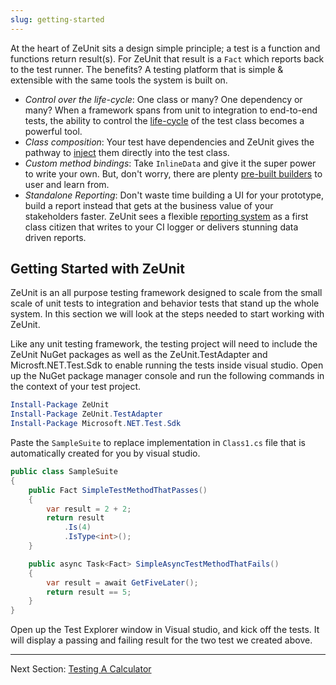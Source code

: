 ```yaml
---
slug: getting-started
---
```


At the heart of ZeUnit sits a design simple principle; a test is a function and functions return result(s). For ZeUnit that result is a `Fact` which reports back to the test runner.  The benefits?  A testing platform that is simple & extensible with the same tools the system is built on.   

- *Control over the life-cycle*: One class or many? One dependency or many? When a framework spans from unit to integration to end-to-end tests, the ability to control the [life-cycle](/docs/custom-suite-lifecycles/) of the test class becomes a powerful tool.
- *Class composition*: Your test have dependencies and ZeUnit gives the pathway to [inject](/docs/core-class-composers/) them directly into the test class. 
- *Custom method bindings*: Take `InlineData` and give it the super power to write your own.  But, don't worry, there are plenty [pre-built builders](/docs/core-method-binders/) to user and learn from.
- *Standalone Reporting*: Don't waste time building a UI for your prototype, build a report instead that gets at the business value of your stakeholders faster.  ZeUnit sees a flexible [reporting system](/docs/customizing-reporting/) as a first class citizen that writes to your CI logger or delivers stunning data driven reports.  

## Getting Started with ZeUnit

ZeUnit is an all purpose testing framework designed to scale from the small scale of unit tests to integration and behavior tests that stand up the whole system.  In this section we will look at the steps needed to start working with ZeUnit.

Like any unit testing framework, the testing project will need to include the ZeUnit NuGet packages as well as the ZeUnit.TestAdapter and Microsft.NET.Test.Sdk to enable running the tests inside visual studio.  Open up the NuGet package manager console and run the following commands in the context of your test project.

```powershell
Install-Package ZeUnit
Install-Package ZeUnit.TestAdapter
Install-Package Microsoft.NET.Test.Sdk
```

Paste the `SampleSuite` to replace implementation in `Class1.cs` file that is automatically created for you by visual studio.

```csharp
public class SampleSuite
{
    public Fact SimpleTestMethodThatPasses() 
    {            
        var result = 2 + 2;
        return result
            .Is(4)            
            .IsType<int>();
    }

    public async Task<Fact> SimpleAsyncTestMethodThatFails()
    {
        var result = await GetFiveLater();
        return result == 5;            
    }
}
```

Open up the Test Explorer window in Visual studio, and kick off the tests.  It will display a passing and failing result for the two test we created above.

***

Next Section: [Testing A Calculator](/docs/testing-a-calculator/)